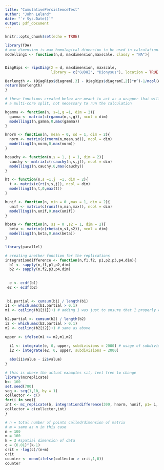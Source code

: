 ```yaml
---
title: "CumulativePersistenceTest"
author: "John Leland"
date: "`r Sys.Date()`"
output: pdf_document
---
```


```r
knitr::opts_chunk$set(echo = TRUE)
```


```r
library(TDA)
# max dimension is max homological dimension to be used in calculation. 
modelling1 <- function(n,d, maxdimension,maxscale, classy = "NA"){


DiagRips <- ripsDiag(X = d, maxdimension, maxscale,
                     library = c("GUDHI", "Dionysus"), location = TRUE, printProgress=FALSE)

Barlength <- (DiagRips$diagram[,3] - DiagRips$diagram[,2])*n^(-1/ncol(d))
return(Barlength)
}

# these functions created below are meant to act as a wrapper that will be called upon in
# a multi-core split, not necessary to run the calculation

hgamma <- function(n, s=1,g =1, dim = 2){
  gamma <- matrix(c(rgamma(n,s,g)), ncol = dim)
  modelling1(n,gamma,0,max(gamma))
}

hnorm <- function(n, mean = 0, sd = 1, dim = 2){
  norm <- matrix(c(rnorm(n,mean,sd)), ncol = dim)
  modelling1(n,norm,0,max(norm))
}

hcauchy <- function(n,s = 1, j = 1, dim = 2){
  cauchy <- matrix(c(rcauchy(n,s,j)), ncol = dim)
  modelling1(n,cauchy,0,max(cauchy))
}

ht <- function(n,s =1,j  =1, dim = 2){
  t <- matrix(c(rt(n,s,j)), ncol = dim)
  modelling1(n,t,0,max(t))
}

hunif <- function(n, min = 0 ,max = 1, dim = 2){
  unif <- matrix(c(runif(n,min,max)), ncol = dim)
  modelling1(n,unif,0,max(unif))
}

hbeta <- function(n, s1 = 0 ,s2 = 1, dim = 2){
  beta <- matrix(c(rbeta(n,s1,s2)), ncol = dim)
  modelling1(n,beta,0,max(beta))
}
```


```r

library(parallel)

# creating another function for the replications
integrationdifference <- function(n,f1,f2, p1,p2,p3,p4,dim){
  b1 <- sapply(n,f1,p1,p2,dim)
  b2 <- sapply(n,f2,p3,p4,dim)
  
  
  e <- ecdf(b1)
 e2 <- ecdf(b2)
 
 
 b1.partial <- cumsum(b1) / length(b1)
i1 <- which.max(b1.partial > 0.1)
m1 <- ceiling(b1[i1])+1 # adding 1 was just to ensure that I properly collected the maximum, does not affect the mathematics. 

b2.partial <- cumsum(b2) / length(b2)
i2 <- which.max(b2.partial > 0.1)
m2 <- ceiling(b2[i2])+1 # same as above

upper <- ifelse(m1 >= m2,m1,m2)

  i1 <- integrate(e, 0, upper, subdivisions = 2000) # usage of subdivisions is important. Will throw errors without proper size subdivisions
  i2 <- integrate(e2, 0, upper, subdivisions = 2000)
  
  abs(i1$value - i2$value)
}
```

```r
# this is where the actual examples sit, feel free to change 
library(mcreplicate)
b<- 100
set.seed(700)
seq <- seq(1,10, by = 1)
collector <- c()
for(i in seq){
int <- mc_replicate(b, integrationdifference(300, hnorm, hunif, p1= i, p2 = 2*i, p3 = 0,p4 = 1, dim = 3), mc.cores = 6)
collector = c(collector,int)
}
```

```r
# n = total number of points called/dimension of matrix
# m = same as n in this case
n = 100
m = 100
k = 3 #spatial dimension of data
c = (0.01)^(k-1)
crit = -log(c)/(n+m)
crit
counter <- mean(ifelse(collector > crit,1,0))
counter
```

